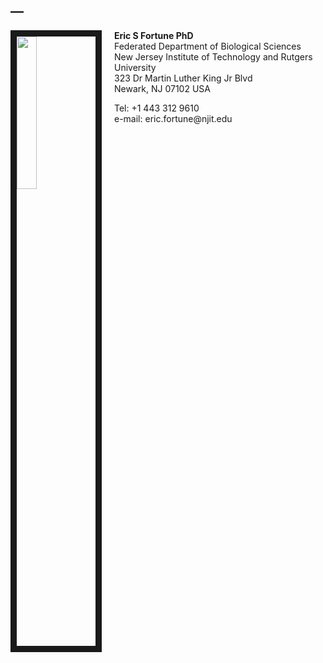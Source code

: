 ---
---

<link rel="stylesheet" href="styles.css" type="text/css">

<img src="images/EricFortune-YanayacuHappy.png" style="width:25%; border:10px solid; margin-right: 20px" align="left">

<b>Eric S Fortune PhD</b>  
Federated Department of Biological Sciences  
New Jersey Institute of Technology and Rutgers University  
323 Dr Martin Luther King Jr Blvd  
Newark, NJ 07102 USA  

Tel: +1 443 312 9610 <br>
e-mail: eric.fortune@njit.edu <p>


